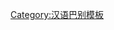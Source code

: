 
{{User language-3|zh-pinggu|该用戶'''[[:Category:zh-pinggu 使用者|平谷话]]'''说得[[:Category:zh-pinggu-3 使用者|煞好儿]]。|平谷话|12|9}}<noinclude>[[Category:汉语巴别模板]]</noinclude>